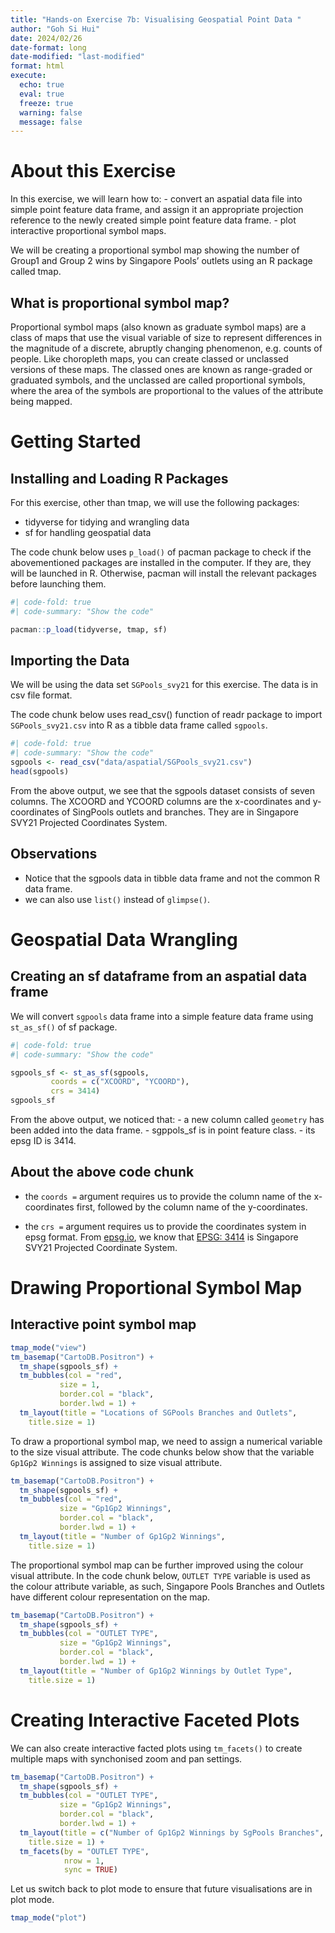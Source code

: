 ```yaml
---
title: "Hands-on Exercise 7b: Visualising Geospatial Point Data "
author: "Goh Si Hui"
date: 2024/02/26
date-format: long
date-modified: "last-modified"
format: html 
execute: 
  echo: true
  eval: true
  freeze: true
  warning: false
  message: false
---
```

# About this Exercise 

In this exercise, we will learn how to: 
-   convert an aspatial data file into simple point feature data frame, and assign it an appropriate projection reference to the newly created simple point feature data frame. 
-   plot interactive proportional symbol maps. 

We will be creating a proportional symbol map showing the number of Group1 and Group 2 wins by Singapore Pools’ outlets using an R package called tmap.

:::{.callout-note}
## What is proportional symbol map? 

Proportional symbol maps (also known as graduate symbol maps) are a class of maps that use the visual variable of size to represent differences in the magnitude of a discrete, abruptly changing phenomenon, e.g. counts of people. Like choropleth maps, you can create classed or unclassed versions of these maps. The classed ones are known as range-graded or graduated symbols, and the unclassed are called proportional symbols, where the area of the symbols are proportional to the values of the attribute being mapped. 

::: 

# Getting Started 

## Installing and Loading R Packages 
For this exercise, other than tmap, we will use the following packages:

-   tidyverse for tidying and wrangling data 
-   sf for handling geospatial data 

The code chunk below uses `p_load()` of pacman package to check if the abovementioned packages are installed in the computer. If they are, they will be launched in R. Otherwise, pacman will install the relevant packages before launching them.

```r
#| code-fold: true
#| code-summary: "Show the code"

pacman::p_load(tidyverse, tmap, sf)
```

## Importing the Data 
We will be using the data set `SGPools_svy21` for this exercise. The data is in csv file format.

The code chunk below uses read_csv() function of readr package to import `SGPools_svy21.csv` into R as a tibble data frame called `sgpools`.

```r
#| code-fold: true
#| code-summary: "Show the code"
sgpools <- read_csv("data/aspatial/SGPools_svy21.csv")
head(sgpools)

```
From the above output, we see that the sgpools dataset consists of seven columns. The XCOORD and YCOORD columns are the x-coordinates and y-coordinates of SingPools outlets and branches. They are in Singapore SVY21 Projected Coordinates System.

:::{.callout-note}

## Observations

-   Notice that the sgpools data in tibble data frame and not the common R data frame.
-   we can also use `list()` instead of `glimpse()`. 

::: 

# Geospatial Data Wrangling 

## Creating an sf dataframe from an aspatial data frame 
We will convert `sgpools` data frame into a simple feature data frame using `st_as_sf()` of sf package. 

```r
#| code-fold: true
#| code-summary: "Show the code"

sgpools_sf <- st_as_sf(sgpools, 
         coords = c("XCOORD", "YCOORD"),
         crs = 3414)
sgpools_sf 
```
From the above output, we noticed that:
-   a new column called `geometry` has been added into the data frame.
-   sgppols_sf is in point feature class. 
-   its epsg ID is 3414.

:::{.callout-note}
## About the above code chunk

-   the `coords = ` argument requires us to provide the column name of the x-coordinates first, followed by the column name of the y-coordinates. 

-   the `crs = ` argument requires us to provide the coordinates system in epsg format. From [epsg.io](https://epsg.io/), we know that [EPSG: 3414](https://epsg.io/3414) is Singapore SVY21 Projected Coordinate System.

:::

# Drawing Proportional Symbol Map

## Interactive point symbol map

```r
tmap_mode("view")
tm_basemap("CartoDB.Positron") +
  tm_shape(sgpools_sf) +
  tm_bubbles(col = "red",
           size = 1,
           border.col = "black",
           border.lwd = 1) +
  tm_layout(title = "Locations of SGPools Branches and Outlets",
    title.size = 1)

```

To draw a proportional symbol map, we need to assign a numerical variable to the size visual attribute. The code chunks below show that the variable `Gp1Gp2 Winnings` is assigned to size visual attribute.

```r
tm_basemap("CartoDB.Positron") +
  tm_shape(sgpools_sf) +
  tm_bubbles(col = "red",
           size = "Gp1Gp2 Winnings",
           border.col = "black",
           border.lwd = 1) +
  tm_layout(title = "Number of Gp1Gp2 Winnings",
    title.size = 1)

```


The proportional symbol map can be further improved using the colour visual attribute. In the code chunk below, `OUTLET TYPE` variable is used as the colour attribute variable, as such, Singapore Pools Branches and Outlets have different colour representation on the map. 

```r
tm_basemap("CartoDB.Positron") +
  tm_shape(sgpools_sf) +
  tm_bubbles(col = "OUTLET TYPE",
           size = "Gp1Gp2 Winnings",
           border.col = "black",
           border.lwd = 1) +
  tm_layout(title = "Number of Gp1Gp2 Winnings by Outlet Type",
    title.size = 1)

```


# Creating Interactive Faceted Plots 

We can also create interactive facted plots using `tm_facets()` to create multiple maps with synchonised zoom and pan settings. 

```r
tm_basemap("CartoDB.Positron") +
  tm_shape(sgpools_sf) +
  tm_bubbles(col = "OUTLET TYPE",
           size = "Gp1Gp2 Winnings",
           border.col = "black",
           border.lwd = 1) +
  tm_layout(title = c("Number of Gp1Gp2 Winnings by SgPools Branches", "Number of Gp1Gp2 Winnings by Outlets"),
    title.size = 1) +
  tm_facets(by = "OUTLET TYPE",
            nrow = 1,
            sync = TRUE)

``` 


Let us switch back to plot mode to ensure that future visualisations are in plot mode. 

```r
tmap_mode("plot")
```